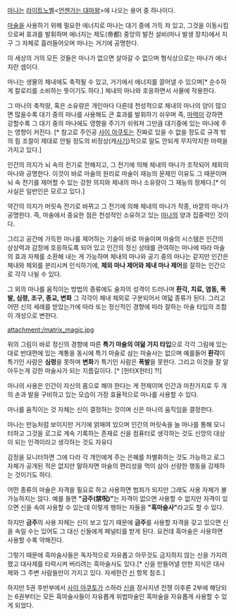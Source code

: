 [[마나]]는 [[라이트노벨]]<[[언젠가는 대마왕]]>에 나오는 용어 중 하나이다.

[[마술]]을 사용하기 위해 필요한 에너지로 마나는 대기 중에 가득 차 있고, 그것을 이동시킴으로써 효과를 발휘하며 에너지는 제도(帝都) 중앙의 발전 설비(마나 발생 장치)에서 지구 그 자체로 흘러들어오며 마나는 거기에 공명한다. 

이 세상의 거의 모든 것들은 마나가 없으면 살아갈 수 없으며 형식상으로는 마나가 에너지란 셈이다. 

마나는 생물의 체내에도 축적될 수 있고, 거기에서 에너지를 끌어낼 수 있으며[* 순수하게 칼로리를 소비하는 뜻이기도 하다.] 체내의 마나와 호응하면서 사물에 작용한다. 

그 마나의 축척량, 혹은 소유량은 개인마다 다른데 천성적으로 체내의 마나의 양이 많으면 많을수록 대기 중의 마나를 사용해도 큰 효과를 발휘하기 쉬우며 즉, [[마력]]이 강하면 강할수록 그 대기 중의 마나에도 영향을 주기가 쉬워져 그만큼 대기중에 있는 마나에 주는 영향이 커진다.
[* 참고로 주인공 [[사이 아쿠토]]는 진짜로 있을 수 없을 정도로 규격 밖의 힘 조절이 제대로 안될 정도의 비정상(캐[[사기]])적으로 말도 안되게 무지막지한 마력을 가지고 있다.]

인간의 의지가 뇌 속의 전기로 전해지고, 그 전기에 의해 체내의 마나가 조작되어 체외의 마나와 공명한다. 이것이 바로 마술의 원리로 마술이 재능의 문제인 이유도 그 때문이며 뇌 속 전기를 제어할 수 있는 강한 의지와 체내의 마나 소유량이 그 재능의 정체다.[* 이 사실은 일반인은 모르고 있다.]

약간의 의지가 머릿속 전기로 바뀌고 그 전기에 의해 체내의 마나가 작종, 바깥의 마나가 공명한다. 즉, 마술에서 중요한 점은 천성적인 소유하고 있는 [[마나]]의 양과 집중력인 것이다.


그리고 공간에 가득한 마나를 제어하는 기술이 바로 마술이며 마술의 시스템은 인간의 상상력과 감정에 호응하도록 되어 있고 인간의 정신 상태를 관여하는 마나에 따라 마술의 효과 자체를 소환해 내는 게 가능하며 체내의 마나와 공기 중의 마나는 같지만 인간은 체내와 체외를 분리시켜 인식하기에, '''체외 마나 제어와 체내 마나 제어'''를 잘하는 인간으로 각각 나뉠 수 있다. 
 

그 외의 마나를 움직이는 방법의 종류에도 술자의 성격이 드러나며 '''환각, 치료, 염동, 폭발, 심령, 조구, 종교, 변화''' 그 각각이 체내 체외로 구분되어서 여덟 종류가 된다. 그리고 어떤 신의 세례를 받았는가에 따라 또는 정신적인 경향에 따라 잘하는 마술 타입의 조합이 개성으로 변한다. 


attachment:/matrix_magic.jpg

위의 그림이 바로 정신의 경향에 따른 '''특기 마술의 여덞 가지 타입'''으로 각각 그림에 있는 대로 반대편에 있는 계통을 동시에 특기 마술로 삼는 마술사는 없으며 예를들어 '''환각'''이 특기인 사람은 '''심령'''을 못하며 '''변화'''가 특기인 사람은 '''폭발'''을 못한다. 그리고 이것을 잘 알아두는게 강한 마술사가 되는 지름길이다. [* [헌터X헌터] ?!]


마나의 사용은 인간이 자신의 몸으로 해야 한다는 게 전제이며 인간과 마찬가지로 두 개의 손과 발을 구비하고 있는 모습이 가장 효율적으로 마나를 사용할 수 있다.

마나를 움직이는 것 자체는 신이 결정하는 것이며 신은 마나의 움직임을 결정한다. 

마나는 만능처럼 보이지만 거기에 얽매여 있으며 인간의 머릿속을 늘 마나를 통해 모니터하고 그것을 로그로 계속 기록하는 존재로 신을 컴퓨터로 생각하는 것도 신앙의 대상이 되는 인격이라고 생각하는 것도 자유다

감정을 모니터하면 그에 다라 각 개인에게 주는 은혜를 차별화하는 것도 가능하고 로그 자체가 공개된 적은 없지만 말하자면 마술의 편리성을 먹이 삼아 선량한 행동을 강제하는 것이기도 하다.

어떤 종류의 마술은 자격을 필요로 하고 사용하면 범죄가 되지만 그래도 사용 자체가 불가능하지는 않다. 예를 들면 '''"금주(禁呪)"'''는 자격이 없으면 사용할 수 없지만 자격이 있으면 신을 속여 사용할 수 있는데 이렇게 행하는 자들을 '''"흑마술사"'''라고도 할 수 있다.

하지만 '''금주'''의 사용 자체는 신이 보고 있기 때문에  '''금주'''를 사용할 자격을 갖고 있으면 신을 속일 수는 있어도 그 대신 신들에게 페널티를 받게 된다. 요컨데 흑마술은 사용하면 사용할 수록 약해진다.

그렇기 때문에 흑마술사들은 독자적으로 자유롭고 아무것도 금지하지 않는 신을 가지려 했고 대사제를 타락시켜 버리려는 흑마술사도 있다.[* 신을 만들어낼 만한 지식은 대사제와 그 주변 사람들만이 가지고 있다. 자세한건 [[신]] 항목 참조.] 

하지만 5권 후반부에서 [[사이 아쿠토]]가 스하라 [[신]]을 장사지낸 전쟁 이후론 2부에 해당되는 6권부터는 모든 흑마술사들이 자유롭게 위법마술인 흑마술을 자유롭게 사용할 수 있게 되었다.
